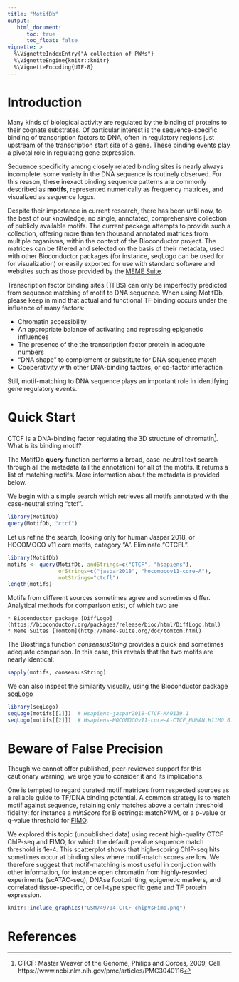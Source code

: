 ```yaml
---
title: "MotifDb"
output:
   html_document:
      toc: true
      toc_float: false
vignette: >
  %\VignetteIndexEntry{"A collection of PWMs"}
  %\VignetteEngine{knitr::knitr}
  %\VignetteEncoding{UTF-8}
---
```

# Introduction

Many kinds of biological activity are regulated by the binding of proteins to their cognate
substrates.  Of particular interest is the sequence-specific binding of transcription factors to
DNA, often in regulatory regions just upstream of the transcription start site of a gene.  These
binding events play a pivotal role in regulating gene expression.

Sequence specificity among closely related binding sites is nearly always incomplete: some variety
in the DNA sequence is routinely observed.  For this reason, these inexact binding sequence patterns
are commonly described as **motifs**, represented numerically as frequency matrices, and visualized
as sequence logos.

Despite their importance in current research, there has been until now, to the best of our
knowledge, no single, annotated, comprehensive collection of publicly available motifs. The current
package attempts to provide such a collection, offering more than ten thousand annotated matrices
from multiple organisms, within the context of the Bioconductor project.  The matrices can be
filtered and selected on the basis of their metadata, used with other Bioconductor packages (for
instance, seqLogo can be used for for visualization) or easily exported for use with standard
software and websites such as those provided by the [MEME
Suite](http://meme.sdsc.edu/meme/doc/meme.html).

Transcription factor binding sites (TFBS) can only be imperfectly predicted from sequence matching
of motif to DNA sequence.  When using MotifDb, please keep in mind that actual and functional TF
binding occurs under the influence of many factors:

  * Chromatin accessibility
  * An appropriate balance of activating and repressing epigenetic influences
  * The presence of the the transcription factor protein in adequate numbers
  * "DNA shape" to complement or substitute for DNA sequence match
  * Cooperativity with other DNA-binding factors, or co-factor interaction

Still, motif-matching to DNA sequence plays an important role in identifying gene regulatory events.

# Quick Start

CTCF is a DNA-binding factor regulating the 3D structure of
chromatin^[CTCF: Master Weaver of the Genome, Philips and Corces, 2009, Cell.  https://www.ncbi.nlm.nih.gov/pmc/articles/PMC3040116].
What is its binding motif?  

The MotifDb **query** function performs a broad, case-neutral text search through all the metadata (all the annotation) for all of
the motifs.  It returns a list of matching motifs.  More information about the metadata is provided below.

We begin with a simple search which retrieves all motifs annotated with the case-neutral string "ctcf".

```r
library(MotifDb)
query(MotifDb, "ctcf")
```

Let us refine the search, looking only for human Jaspar 2018, or HOCOMOCO v11 core motifs, category "A". Eliminate "CTCFL".

```r
library(MotifDb)
motifs <- query(MotifDb, andStrings=c("CTCF", "hsapiens"),
                orStrings=c("jaspar2018", "hocomocov11-core-A"),
                notStrings="ctcfl")
length(motifs)
```
Motifs from different sources sometimes agree and sometimes differ.  Analytical methods for comparison exist, of which two are

    * Bioconductor package [DiffLogo](https://bioconductor.org/packages/release/bioc/html/DiffLogo.html)
    * Meme Suites [Tomtom](http://meme-suite.org/doc/tomtom.html)

The Biostrings function *consensusString* provides  a quick and sometimes adequate comparison.  In this case, this
reveals that the two motifs are nearly identical:

```r
sapply(motifs, consensusString)
```
We can also inspect the similarity visually, using the Bioconductor package [seqLogo](https://bioconductor.org/packages/release/bioc/html/seqLogo.html)

```r
library(seqLogo)
seqLogo(motifs[[1]])  # Hsapiens-jaspar2018-CTCF-MA0139.1
seqLogo(motifs[[2]])  # Hsapiens-HOCOMOCOv11-core-A-CTCF_HUMAN.H11MO.0.A

```

# Beware of False Precision

Though we cannot offer published, peer-reviewed support for this cautionary warning, we urge you to consider
it and its implications.

One is tempted to regard curated motif matrices from respected sources as a
reliable guide to TF/DNA binding potential.  A common strategy is to match motif against sequence, retaining
only matches above a certain threshold fidelity:  for instance a *minScore* for Biostrings::matchPWM, or a p-value
or q-value threshold for [FIMO](http://meme-suite.org/doc/fimo.html).

We explored this topic (unpublished data) using recent high-quality CTCF ChIP-seq and FIMO, for which the default
p-value sequence match threshold is 1e-4.  This scatterplot shows that high-scoring ChIP-seq hits sometimes occur at
binding sites where motif-match scores are low.  We therefore suggest that motif-matching is most useful
in conjuction with other information, for instance open chromatin from highly-resovled experiments (scATAC-seq),
DNAse footprinting, epigenetic markers, and correlated tissue-specific, or cell-type specific gene and
TF protein expression.

```r
knitr::include_graphics("GSM749704-CTCF-chipVsFimo.png")
```




# References
